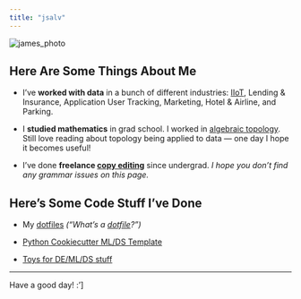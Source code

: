 ```yaml
---
title: "jsalv"
---
```


<img src="/assets/images/james_photo.jpg" alt="james_photo"/>

## Here Are Some Things About Me

- I've **worked with data** in a bunch of different industries: [IIoT](https://en.wikipedia.org/wiki/Industrial_internet_of_things), Lending & Insurance, Application User Tracking, Marketing, Hotel & Airline, and Parking.

- I **studied mathematics** in grad school. I worked in [algebraic topology](https://en.wikipedia.org/wiki/Algebraic_topology). Still love reading about topology being applied to data &mdash; one day I hope it becomes useful!

- I've done **freelance [copy editing](https://en.wikipedia.org/wiki/Copy_editing)** since undergrad. *I hope you don't find any grammar issues on this page.*

## Here's Some Code Stuff I've Done

- My [dotfiles](https://github.com/jsal13/dotfiles) *("What's a [dotfile](https://dotfiles.github.io/)?")*

- [Python Cookiecutter ML/DS Template](https://github.com/jsal13/cookiecutter-dstemplate)

- [Toys for DE/ML/DS stuff](https://github.com/jsal13/mlops_toys)

---

Have a good day! :']